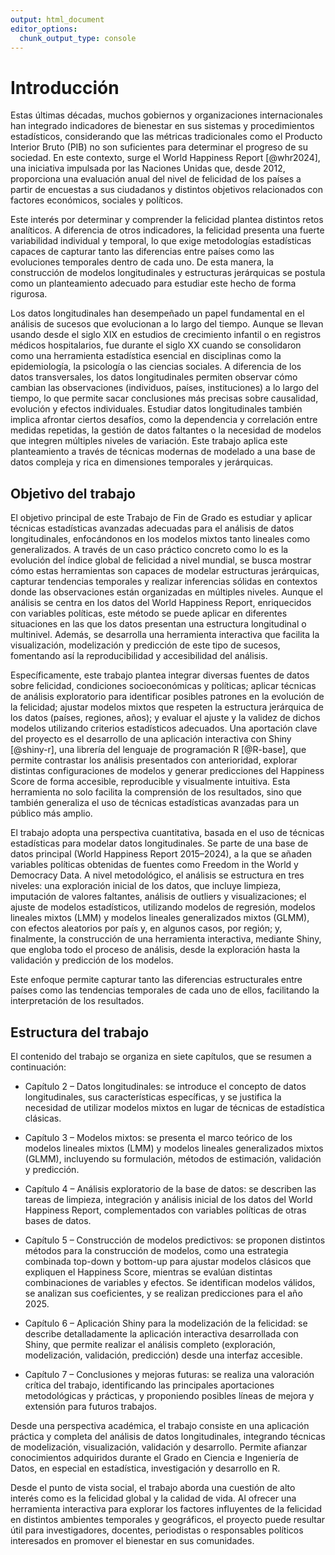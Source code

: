 ```yaml
---
output: html_document
editor_options: 
  chunk_output_type: console
---
```


# Introducción

Estas últimas décadas, muchos gobiernos y organizaciones internacionales han integrado indicadores de bienestar en sus sistemas y procedimientos estadísticos, considerando que las métricas tradicionales como el Producto Interior Bruto (PIB) no son suficientes para determinar el progreso de su sociedad. En este contexto, surge el World Happiness Report [@whr2024], una iniciativa impulsada por las Naciones Unidas que, desde 2012, proporciona una evaluación anual del nivel de felicidad de los países a partir de encuestas a sus ciudadanos y distintos objetivos relacionados con factores económicos, sociales y políticos.

Este interés por determinar y comprender la felicidad plantea distintos retos analíticos. A diferencia de otros indicadores, la felicidad presenta una fuerte variabilidad individual y temporal, lo que exige metodologías estadísticas capaces de capturar tanto las diferencias entre países como las evoluciones temporales dentro de cada uno. De esta manera, la construcción de modelos longitudinales y estructuras jerárquicas se postula como un planteamiento adecuado para estudiar este hecho de forma rigurosa.

Los datos longitudinales han desempeñado un papel fundamental en el análisis de sucesos que evolucionan a lo largo del tiempo. Aunque se llevan usando desde el siglo XIX en estudios de crecimiento infantil o en registros médicos hospitalarios, fue durante el siglo XX cuando se consolidaron como una herramienta estadística esencial en disciplinas como la epidemiología, la psicología o las ciencias sociales. A diferencia de los datos transversales, los datos longitudinales permiten observar cómo cambian las observaciones (individuos, países, instituciones) a lo largo del tiempo, lo que permite sacar conclusiones más precisas sobre causalidad, evolución y efectos individuales. Estudiar datos longitudinales también implica afrontar ciertos desafíos, como la dependencia y correlación entre medidas repetidas, la gestión de datos faltantes o la necesidad de modelos que integren múltiples niveles de variación. Este trabajo aplica este planteamiento a través de técnicas modernas de modelado a una base de datos compleja y rica en dimensiones temporales y jerárquicas.

## Objetivo del trabajo

El objetivo principal de este Trabajo de Fin de Grado es estudiar y aplicar técnicas estadísticas avanzadas adecuadas para el análisis de datos longitudinales, enfocándonos en los modelos mixtos tanto lineales como generalizados. A través de un caso práctico concreto como lo es la evolución del índice global de felicidad a nivel mundial, se busca mostrar cómo estas herramientas son capaces de modelar estructuras jerárquicas, capturar tendencias temporales y realizar inferencias sólidas en contextos donde las observaciones están organizadas en múltiples niveles. Aunque el análisis se centra en los datos del World Happiness Report, enriquecidos con variables políticas, este método se puede aplicar en diferentes situaciones en las que los datos presentan una estructura longitudinal o multinivel. Además, se desarrolla una herramienta interactiva que facilita la visualización, modelización y predicción de este tipo de sucesos, fomentando así la reproducibilidad y accesibilidad del análisis.

Específicamente, este trabajo plantea integrar diversas fuentes de datos sobre felicidad, condiciones socioeconómicas y políticas; aplicar técnicas de análisis exploratorio para identificar posibles patrones en la evolución de la felicidad; ajustar modelos mixtos que respeten la estructura jerárquica de los datos (países, regiones, años); y evaluar el ajuste y la validez de dichos modelos utilizando criterios estadísticos adecuados. Una aportación clave del proyecto es el desarrollo de una aplicación interactiva con Shiny [@shiny-r], una librería del lenguaje de programación R [@R-base], que permite contrastar los análisis presentados con anterioridad, explorar distintas configuraciones de modelos y generar predicciones del Happiness Score de forma accesible, reproducible y visualmente intuitiva. Esta herramienta no solo facilita la comprensión de los resultados, sino que también generaliza el uso de técnicas estadísticas avanzadas para un público más amplio.

El trabajo adopta una perspectiva cuantitativa, basada en el uso de técnicas estadísticas para modelar datos longitudinales. Se parte de una base de datos principal (World Happiness Report 2015–2024), a la que se añaden variables políticas obtenidas de fuentes como Freedom in the World y Democracy Data. A nivel metodológico, el análisis se estructura en tres niveles: una exploración inicial de los datos, que incluye limpieza, imputación de valores faltantes, análisis de outliers y visualizaciones; el ajuste de modelos estadísticos, utilizando modelos de regresión, modelos lineales mixtos (LMM) y modelos lineales generalizados mixtos (GLMM), con efectos aleatorios por país y, en algunos casos, por región; y, finalmente, la construcción de una herramienta interactiva, mediante Shiny, que engloba todo el proceso de análisis, desde la exploración hasta la validación y predicción de los modelos.

Este enfoque permite capturar tanto las diferencias estructurales entre países como las tendencias temporales de cada uno de ellos, facilitando la interpretación de los resultados.

## Estructura del trabajo

El contenido del trabajo se organiza en siete capítulos, que se resumen a continuación:

-   Capítulo 2 – Datos longitudinales: se introduce el concepto de datos longitudinales, sus características específicas, y se justifica la necesidad de utilizar modelos mixtos en lugar de técnicas de estadística clásicas.

-   Capítulo 3 – Modelos mixtos: se presenta el marco teórico de los modelos lineales mixtos (LMM) y modelos lineales generalizados mixtos (GLMM), incluyendo su formulación, métodos de estimación, validación y predicción.

-   Capítulo 4 – Análisis exploratorio de la base de datos: se describen las tareas de limpieza, integración y análisis inicial de los datos del World Happiness Report, complementados con variables políticas de otras bases de datos.

-   Capítulo 5 – Construcción de modelos predictivos: se proponen distintos métodos para la construcción de modelos, como una estrategia combinada top-down y bottom-up para ajustar modelos clásicos que expliquen el Happiness Score, mientras se evalúan distintas combinaciones de variables y efectos. Se identifican modelos válidos, se analizan sus coeficientes, y se realizan predicciones para el año 2025.

-   Capítulo 6 – Aplicación Shiny para la modelización de la felicidad: se describe detalladamente la aplicación interactiva desarrollada con Shiny, que permite realizar el análisis completo (exploración, modelización, validación, predicción) desde una interfaz accesible.

-   Capítulo 7 – Conclusiones y mejoras futuras: se realiza una valoración crítica del trabajo, identificando las principales aportaciones metodológicas y prácticas, y proponiendo posibles líneas de mejora y extensión para futuros trabajos.

Desde una perspectiva académica, el trabajo consiste en una aplicación práctica y completa del análisis de datos longitudinales, integrando técnicas de modelización, visualización, validación y desarrollo. Permite afianzar conocimientos adquiridos durante el Grado en Ciencia e Ingeniería de Datos, en especial en estadística, investigación y desarrollo en R.

Desde el punto de vista social, el trabajo aborda una cuestión de alto interés como es la felicidad global y la calidad de vida. Al ofrecer una herramienta interactiva para explorar los factores influyentes de la felicidad en distintos ambientes temporales y geográficos, el proyecto puede resultar útil para investigadores, docentes, periodistas o responsables políticos interesados en promover el bienestar en sus comunidades.
